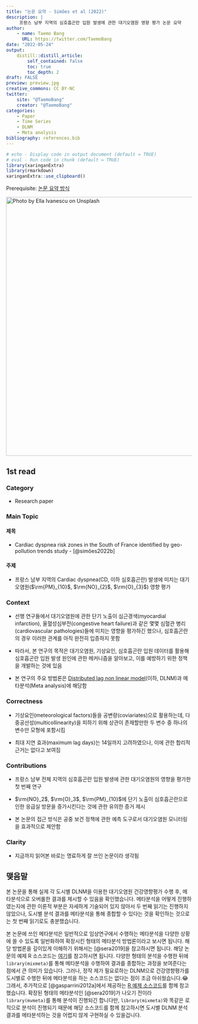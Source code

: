 ```yaml
---
title: "논문 요약 - Simões et al (2022)"
description: |
     프랑스 남부 지역의 심호흡곤란 입원 발생에 관한 대기오염원 영향 평가 논문 요약
author:
    - name: Taemo Bang
      URL: https://twitter.com/TaemoBang
date: "2022-05-24"
output:
    distill::distill_article:
        self_contained: false
        toc: true
        toc_depth: 2
draft: FALSE
preview: preview.jpg
creative_commons: CC BY-NC
twitter:
    site: "@TaemoBang"
    creator: "@TaemoBang"
categories:
    - Paper
    - Time Series
    - DLNM
    - Meta analysis
bibliography: references.bib
---
```


```r
# echo - Display code in output document (default = TRUE)
# eval - Run code in chunk (default = TRUE)
library(xaringanExtra)
library(rmarkdown)
xaringanExtra::use_clipboard()
```

<aside>

Prerequisite: [논문 요약 방식](https://www.taemobang.com/posts/2022-05-13-how-to-review-a-paper/)

</aside>

[![Photo by Ella Ivanescu on Unsplash](preview.jpg){width="700"}](https://unsplash.com/photos/JbfhNrpQ_dw?utm_source=unsplash&utm_medium=referral&utm_content=creditShareLink)

## 1st read

### Category

-   Research paper

### Main Topic

#### 제목

-   Cardiac dyspnea risk zones in the South of France identified by geo-pollution trends study - [@simões2022b]

#### 주제

-   프랑스 남부 지역의 Cardiac dyspnea(CD, 이하 심호흡곤란) 발생에 미치는 대기오염원($\rm{PM}_{10}$, $\rm{NO}_{2}$, $\rm{O}_{3}$) 영향 평가

### Context

-   선행 연구들에서 대기오염원에 관한 단기 노출이 심근경색(myocardial infarction), 울혈성심부전(congestive heart failure)과 같은 몇몇 심혈관 병리(cardiovascular pathologies)들에 미치는 영향을 평가하긴 했으나, 심호흡곤란의 경우 이러한 관계를 아직 완전히 입증하지 못함

-   따라서, 본 연구의 목적은 대기오염원, 기상요인, 심호흡곤란 입원 데이터를 활용해 심호흡곤란 입원 발생 원인에 관한 메커니즘을 알아보고, 이를 예방하기 위한 정책을 개발하는 것에 있음

-   본 연구의 주요 방법론은 [Distributed lag non linear model](https://be-favorite.tistory.com/80?category=1019644)(이하, DLNM)과 메타분석(Meta analysis)에 해당함

### Correctness

-   기상요인(meteorological factors)들을 공변량(coviariates)으로 활용하는데, 다중공선성(multicollinearity)을 피하기 위해 상관이 존재할만한 두 변수 중 하나의 변수만 모형에 포함시킴

-   최대 지연 효과(maximum lag days)는 14일까지 고려하였으나, 이에 관한 합리적 근거는 없다고 보여짐

### Contributions

-   프랑스 남부 전체 지역의 심호흡곤란 입원 발생에 관한 대기오염원의 영향을 평가한 첫 번째 연구

-   $\rm{NO}_2$, $\rm{O}_3$, $\rm{PM}_{10}$에 단기 노출이 심호흡곤란으로 인한 응급실 방문을 증가시킨다는 것에 관한 유의한 증거 제시

-   본 논문의 접근 방식은 공중 보건 정책에 관한 예측 도구로서 대기오염원 모니터링을 효과적으로 제안함

### Clarity

-   지금까지 읽어본 바로는 명료하게 잘 쓰인 논문이라 생각됨

## 맺음말

본 논문을 통해 실제 각 도시별 DLNM을 이용한 대기오염원 건강영향평가 수행 후, 메타분석으로 오버롤한 결과를 제시할 수 있음을 확인했습니다. 메타분석을 어떻게 진행하였는지에 관한 이론적 부분은 자세하게 기술되어 있지 않아서 두 번째 읽기는 진행하지 않았으나, 도시별 분석 결과를 메타분석을 통해 종합할 수 있다는 것을 확인하는 것으로는 첫 번째 읽기로도 충분했습니다.

본 논문에 쓰인 메타분석은 일반적으로 임상연구에서 수행하는 메타분석을 다양한 상황에 쓸 수 있도록 일반화하여 확장시킨 형태의 메타분석 방법론이라고 보시면 됩니다. 해당 방법론을 깊이있게 이해하기 위해서는 [@sera2019]을 참고하시면 됩니다. 해당 논문의 예제 R 소스코드는 [여기](https://github.com/gasparrini/2019_sera_StatMed_Rcode)를 참고하시면 됩니다. 다양한 형태의 분석을 수행한 뒤에 `library(mixmeta)`를 통해 메타분석을 수행하여 결과를 종합하는 과정을 보여준다는 점에서 큰 의미가 있습니다. 그러나, 정작 제가 필요로하는 DLNM으로 건강영향평가를 도시별로 수행한 뒤에 메타분석을 하는 소스코드는 없다는 점이 조금 아쉬웠습니다.😂 그래서, 추가적으로 [@gasparrini2012a]에서 제공하는 [R 예제 소스코드](https://github.com/gasparrini/2012_gasparrini_StatMed_Rcodedata)를 함께 참고했습니다. 확장된 형태의 메타분석인 [@sera2019]가 나오기 전이라 `library(mvmeta)`를 통해 분석이 진행되긴 합니다만, `library(mixmeta)`와 똑같은 로직으로 분석이 진행되기 때문에 해당 소스코드를 함께 참고하시면 도시별 DLNM 분석 결과를 메타분석하는 것을 어렵지 않게 구현하실 수 있을겁니다.
